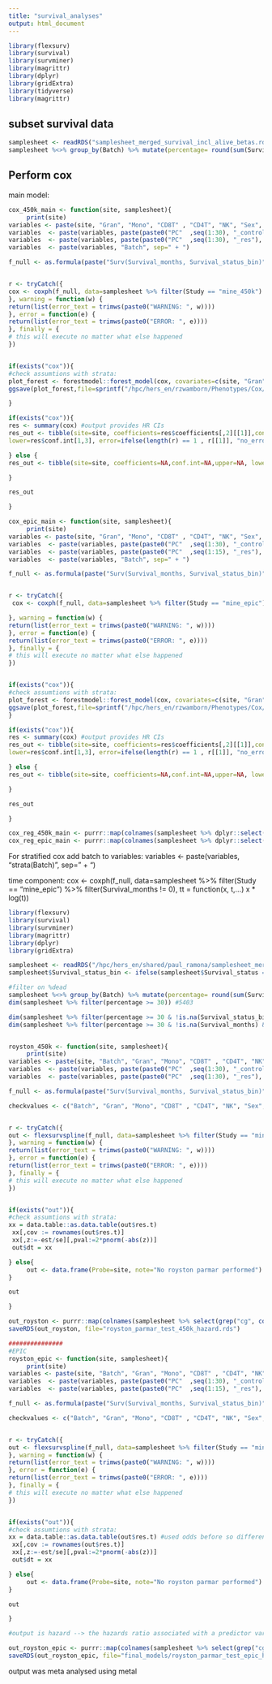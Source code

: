 ```yaml
---
title: "survival_analyses"
output: html_document
---
```


```r
library(flexsurv)
library(survival)
library(survminer)
library(magrittr)
library(dplyr)
library(gridExtra)
library(tidyverse)
library(magrittr)
```

## subset survival data

```r
samplesheet <- readRDS("samplesheet_merged_survival_incl_alive_betas.rds")
samplesheet %<>% group_by(Batch) %>% mutate(percentage= round(sum(Survival_status=="dead",na.rm=TRUE)/dplyr::n() * 100),2) %>% ungroup()

```

## Perform cox
main model:

```r
cox_450k_main <- function(site, samplesheet){
     print(site)
variables <- paste(site, "Gran", "Mono", "CD8T" , "CD4T", "NK", "Sex", "Predicted_Age_Zhang_EN", sep = " + ")
variables  <- paste(variables, paste(paste0("PC"  ,seq(1:30), "_control"), collapse=" + "), sep=" + ")
variables  <- paste(variables, paste(paste0("PC"  ,seq(1:30), "_res"), collapse=" + "), sep=" + ")
variables  <- paste(variables, "Batch", sep=" + ")

f_null <- as.formula(paste("Surv(Survival_months, Survival_status_bin)", variables, sep=" ~ "))


r <- tryCatch({
cox <- coxph(f_null, data=samplesheet %>% filter(Study == "mine_450k") %>% filter(Survival_months != 0), tt = function(x, t,...) x * log(t))
}, warning = function(w) {
return(list(error_text = trimws(paste0("WARNING: ", w))))
}, error = function(e) {
return(list(error_text = trimws(paste0("ERROR: ", e))))
}, finally = {
# this will execute no matter what else happened
})


if(exists("cox")){
#check assumtions with strata:
plot_forest <- forestmodel::forest_model(cox, covariates=c(site, "Gran", "Mono", "CD8T" , "CD4T", "NK","Sex", "Predicted_Age_Zhang_EN"))
ggsave(plot_forest,file=sprintf("/hpc/hers_en/rzwamborn/Phenotypes/Cox/hits_moalimma_45/final_models/figures/forest_%s_450k_main.png", site))

}

if(exists("cox")){
res <- summary(cox) #output provides HR CIs
res_out <- tibble(site=site, coefficients=res$coefficients[,2][[1]],conf.int=paste0(round(res$conf.int[1,3],2), "-", round(res$conf.int[1,4], 2)),upper=res$conf.int[1,4],
lower=res$conf.int[1,3], error=ifelse(length(r) == 1 , r[[1]], "no_error/warning"))

} else {
res_out <- tibble(site=site, coefficients=NA,conf.int=NA,upper=NA, lower=NA, error=ifelse(length(r) == 1 , r[[1]], "no_error/warning"), schoenfeld="no shoenfeld variables")

}

res_out

}

cox_epic_main <- function(site, samplesheet){
     print(site)
variables <- paste(site, "Gran", "Mono", "CD8T" , "CD4T", "NK", "Sex", "Predicted_Age_Zhang_EN", sep = " + ")
variables  <- paste(variables, paste(paste0("PC"  ,seq(1:30), "_control"), collapse=" + "), sep=" + ")
variables  <- paste(variables, paste(paste0("PC"  ,seq(1:15), "_res"), collapse=" + "), sep=" + ")
variables  <- paste(variables, "Batch", sep=" + ")

f_null <- as.formula(paste("Surv(Survival_months, Survival_status_bin)", variables, sep=" ~ "))


r <- tryCatch({
 cox <- coxph(f_null, data=samplesheet %>% filter(Study == "mine_epic") %>% filter(Survival_months != 0), tt = function(x, t,...) x * log(t))

}, warning = function(w) {
return(list(error_text = trimws(paste0("WARNING: ", w))))
}, error = function(e) {
return(list(error_text = trimws(paste0("ERROR: ", e))))
}, finally = {
# this will execute no matter what else happened
})


if(exists("cox")){
#check assumtions with strata:
plot_forest <- forestmodel::forest_model(cox, covariates=c(site, "Gran", "Mono", "CD8T" , "CD4T", "NK","Sex", "Predicted_Age_Zhang_EN"))
ggsave(plot_forest,file=sprintf("/hpc/hers_en/rzwamborn/Phenotypes/Cox/hits_moalimma_45/final_models/figures/forest_%s_epic_main.png", site))
}

if(exists("cox")){
res <- summary(cox) #output provides HR CIs
res_out <- tibble(site=site, coefficients=res$coefficients[,2][[1]],conf.int=paste0(round(res$conf.int[1,3],2), "-", round(res$conf.int[1,4], 2)),upper=res$conf.int[1,4],
lower=res$conf.int[1,3], error=ifelse(length(r) == 1 , r[[1]], "no_error/warning"))

} else {
res_out <- tibble(site=site, coefficients=NA,conf.int=NA,upper=NA, lower=NA, error=ifelse(length(r) == 1 , r[[1]], "no_error/warning"))

}

res_out

}

cox_reg_450k_main <- purrr::map(colnames(samplesheet %>% dplyr::select(grep("^cg", colnames(samplesheet)))), .f = cox_450k_main, samplesheet=samplesheet %>% filter(percentage >= 30))
cox_reg_epic_main <- purrr::map(colnames(samplesheet %>% dplyr::select(grep("^cg", colnames(samplesheet)))), .f = cox_epic_main, samplesheet=samplesheet %>% filter(percentage >= 30))


```

For stratified cox add batch to variables:
variables  <- paste(variables, "strata(Batch)", sep=" + ")

time component:
cox <- coxph(f_null, data=samplesheet %>% filter(Study == "mine_epic") %>% filter(Survival_months != 0), tt = function(x, t,...) x * log(t))


```r
library(flexsurv)
library(survival)
library(survminer)
library(magrittr)
library(dplyr)
library(gridExtra)

samplesheet <- readRDS("/hpc/hers_en/shared/paul_ramona/samplesheet_merged_survival_incl_alive_betas.rds")
samplesheet$Survival_status_bin <- ifelse(samplesheet$Survival_status == "dead", 1, 0)

#filter on %dead
samplesheet %<>% group_by(Batch) %>% mutate(percentage= round(sum(Survival_status=="dead",na.rm=TRUE)/dplyr::n() * 100),2) %>% ungroup()
dim(samplesheet %>% filter(percentage >= 30)) #5403

dim(samplesheet %>% filter(percentage >= 30 & !is.na(Survival_status_bin)))
dim(samplesheet %>% filter(percentage >= 30 & !is.na(Survival_months) & !is.na(Survival_status) & !is.na(Sex))) 


royston_450k <- function(site, samplesheet){
     print(site)
variables <- paste(site, "Batch", "Gran", "Mono", "CD8T" , "CD4T", "NK", "Sex", "Predicted_Age_Zhang_EN", sep = " + ")
variables  <- paste(variables, paste(paste0("PC"  ,seq(1:30), "_control"), collapse=" + "), sep=" + ")
variables  <- paste(variables, paste(paste0("PC"  ,seq(1:30), "_res"), collapse=" + "), sep=" + ")

f_null <- as.formula(paste("Surv(Survival_months, Survival_status_bin)", variables, sep=" ~ "))

checkvalues <- c("Batch", "Gran", "Mono", "CD8T" , "CD4T", "NK", "Sex", "Predicted_Age_Zhang_EN", paste0("PC"  ,seq(1:30), "_control"),paste0("PC"  ,seq(1:30), "_res"),"Survival_status_bin", site)


r <- tryCatch({
out <- flexsurvspline(f_null, data=samplesheet %>% filter(Study == "mine_450k") %>% filter(Survival_months != 0), k = 1, scale = "hazard")
}, warning = function(w) {
return(list(error_text = trimws(paste0("WARNING: ", w))))
}, error = function(e) {
return(list(error_text = trimws(paste0("ERROR: ", e))))
}, finally = {
# this will execute no matter what else happened
})


if(exists("out")){
#check assumtions with strata:
xx = data.table::as.data.table(out$res.t) 
 xx[,cov := rownames(out$res.t)]
 xx[,z:=-est/se][,pval:=2*pnorm(-abs(z))]
 out$dt = xx

} else{
     out <- data.frame(Probe=site, note="No royston parmar performed")
}

out

}

out_royston <- purrr::map(colnames(samplesheet %>% select(grep("cg", colnames(samplesheet)))), .f=royston_450k, samplesheet= samplesheet %>% filter(percentage >= 30))
saveRDS(out_royston, file="royston_parmar_test_450k_hazard.rds")

###############
#EPIC
royston_epic <- function(site, samplesheet){
     print(site)
variables <- paste(site, "Batch", "Gran", "Mono", "CD8T" , "CD4T", "NK", "Sex", "Predicted_Age_Zhang_EN", sep = " + ")
variables  <- paste(variables, paste(paste0("PC"  ,seq(1:30), "_control"), collapse=" + "), sep=" + ")
variables  <- paste(variables, paste(paste0("PC"  ,seq(1:15), "_res"), collapse=" + "), sep=" + ")

f_null <- as.formula(paste("Surv(Survival_months, Survival_status_bin)", variables, sep=" ~ "))

checkvalues <- c("Batch", "Gran", "Mono", "CD8T" , "CD4T", "NK", "Sex", "Predicted_Age_Zhang_EN", paste0("PC"  ,seq(1:30), "_control"),paste0("PC"  ,seq(1:30), "_res"),"Survival_status_bin", site)


r <- tryCatch({
out <- flexsurvspline(f_null, data=samplesheet %>% filter(Study == "mine_epic") %>% filter(Survival_months != 0), k = 1, scale = "hazard")
}, warning = function(w) {
return(list(error_text = trimws(paste0("WARNING: ", w))))
}, error = function(e) {
return(list(error_text = trimws(paste0("ERROR: ", e))))
}, finally = {
# this will execute no matter what else happened
})


if(exists("out")){
#check assumtions with strata:
xx = data.table::as.data.table(out$res.t) #used odds before so different scale
 xx[,cov := rownames(out$res.t)]
 xx[,z:=-est/se][,pval:=2*pnorm(-abs(z))]
 out$dt = xx

} else{
     out <- data.frame(Probe=site, note="No royston parmar performed")
}

out

}

#output is hazard --> the hazards ratio associated with a predictor variable is given by the exponent of its coefficient (exp(coef)) --> so do not use log in meta

out_royston_epic <- purrr::map(colnames(samplesheet %>% select(grep("cg", colnames(samplesheet)))), .f=royston_epic, samplesheet= samplesheet %>% filter(percentage >= 30))
saveRDS(out_royston_epic, file="final_models/royston_parmar_test_epic_hazard.rds")


```


output was meta analysed using metal
